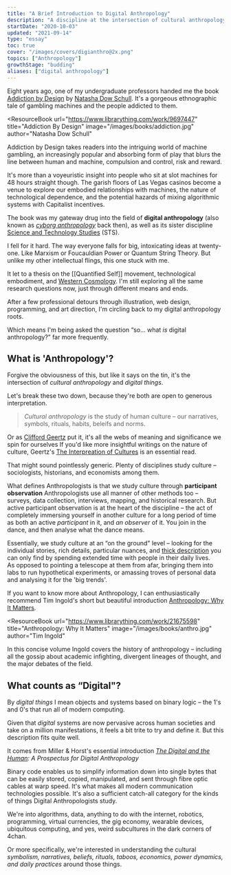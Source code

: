 ```yaml
---
title: "A Brief Introduction to Digital Anthropology"
description: "A discipline at the intersection of cultural anthropology and binary logic"
startDate: "2020-10-03"
updated: "2021-09-14"
type: "essay"
toc: true
cover: "/images/covers/digianthro@2x.png"
topics: ["Anthropology"]
growthStage: "budding"
aliases: ["digital anthropology"]
---
```


<IntroParagraph>

Eight years ago, one of my undergraduate professors handed me the book [Addiction by Design](/addiction-by-design) by [Natasha Dow Schull](https://www.natashadowschull.org/). It's a gorgeous ethnographic tale of gambling machines and the people addicted to them.

</IntroParagraph>

<ResourceBook
  url="https://www.librarything.com/work/9697447"
  title="Addiction By Design"
  image="/images/books/addiction.jpg"
  author="Natasha Dow Schull"
>
  Addiction by Design takes readers into the intriguing world of machine
  gambling, an increasingly popular and absorbing form of play that blurs the
  line between human and machine, compulsion and control, risk and reward.
</ResourceBook>

It's more than a voyeuristic insight into people who sit at slot machines for 48 hours straight though. The garish floors of Las Vegas casinos become a venue to explore our embodied relationships with machines, the nature of technological dependence, and the potential hazards of mixing algorithmic systems with Capitalist incentives.

The book was my gateway drug into the field of **digital anthropology** (also known as _[cyborg anthropology](https://en.wikipedia.org/wiki/Cyborg_anthropology)_ back then), as well as its sister discipline [Science and Technology Studies](https://en.wikipedia.org/wiki/Science_and_technology_studies) (STS).

I fell for it hard. The way everyone falls for big, intoxicating ideas at twenty-one. Like Marxism or Foucauldian Power or Quantum String Theory. But unlike my other intellectual flings, this one stuck with me.

It let to a thesis on the [[Quantified Self]] movement, technological embodiment, and [Western Cosmology](/sadness-sweetness). I'm still exploring all the same research questions now, just through different means and ends.

After a few professional detours through illustration, web design, programming, and art direction, I'm circling back to my digital anthropology roots.

Which means I'm being asked the question “so... what _is_ digital anthropology?” far more frequently.

## What is 'Anthropology'?

Forgive the obviousness of this, but like it says on the tin, it's the intersection of _cultural anthropology_ and _digital things_.

Let's break these two down, because they're both are open to generous interpretation.

<BasicImage
  width="1000xpx"
  alt="A venn diagram showing the intersection of anthropology and digital systems"
  src="https://res.cloudinary.com/dg3gyk0gu/image/upload/c_scale,f_auto,q_auto:good,w_1000/v1602606477/maggieappleton.com/notes/digital-anth/whasdigitalanth.png"
/>

> _Cultural anthropology_ is the study of human culture – our narratives, symbols, rituals, habits, beleifs and norms.

Or as [Clifford Geertz](https://en.wikipedia.org/wiki/Clifford_Geertz) put it, it's all the webs of meaning and significance we spin for ourselves <Footnote id={1}>If you'd like more insightful writings on the nature of culture, Geertz's [The Interpreation of Cultures](/interpretation-cultures) is an essential read</Footnote>.

That might sound pointlessly generic. Plenty of disciplines study culture – sociologists, historians, and economists among them.

What defines Anthropologists is that we study culture through **participant observation** <Footnote id={2}>Anthropologists use all manner of other methods too – surveys, data collection, interviews, mapping, and historical research. But active participant observation is at the heart of the discipline</Footnote>
– the act of completely immersing yourself in another culture for a long period of time as both an active _participant_ in it, and _an observer_ of it. You join in the dance, and then analyse what the dance means.

Essentially, we study culture at an “on the ground" level – looking for the individual stories, rich details, particular nuances, and [thick description](https://en.wikipedia.org/wiki/Thick_description) you can only find by spending extended time with people in their daily lives.  
As opposed to pointing a telescope at them from afar, bringing them into labs to run hypothetical experiments, or amassing troves of personal data and analysing it for the 'big trends'.

If you want to know more about Anthropology, I can enthusiastically recommend Tim Ingold's short but beautiful introduction [Anthropology: Why It Matters](https://www.librarything.com/work/21675598).

<ResourceBook
  url="https://www.librarything.com/work/21675598"
  title="Anthropology: Why It Matters"
  image="/images/books/anthro.jpg"
  author="Tim Ingold"
>
  In this concise volume Ingold covers the history of anthropology – including
  all the gossip about academic infighting, divergent lineages of thought, and
  the major debates of the field.
</ResourceBook>

## What counts as “Digital"?

By _digital things_ I mean objects and systems based on binary logic – the 1's and 0's that run all of modern computing.

Given that _digital_ systems are now pervasive across human societies and take on a million manifestations, it feels a bit trite to try and define it. But this description fits quite well.

It comes from Miller & Horst's essential introduction _[The Digital and the Human](https://www.ucl.ac.uk/anthropology/people/academic-and-teaching-staff/daniel-miller/digital-and-human-prospectus-digital-anthropology-1):
A Prospectus for Digital Anthropology_

Binary code enables us to simplify information down into single bytes that can be easily stored, copied, manipulated, and sent through fibre optic cables at warp speed. It's what makes all modern communication technologies possible. It's also a sufficient catch-all category for the kinds of things Digital Anthropologists study.

We're into algorithms, data, anything to do with the internet, robotics, programming, virtual currencies, the gig economy, wearable devices, ubiquitous computing, and yes, weird subcultures in the dark corners of 4chan.

Or more specifically, we're interested in understanding the cultural _symbolism, narratives, beliefs, rituals, taboos, economics, power dynamics, and daily practices_ around those things.
